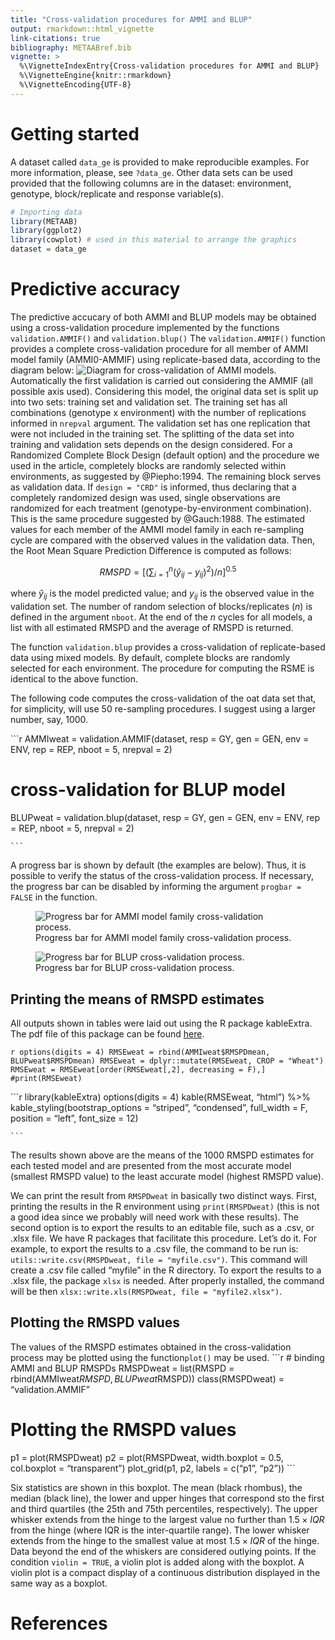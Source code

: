 ```yaml
---
title: "Cross-validation procedures for AMMI and BLUP"
output: rmarkdown::html_vignette
link-citations: true
bibliography: METAABref.bib 
vignette: >
  %\VignetteIndexEntry{Cross-validation procedures for AMMI and BLUP}
  %\VignetteEngine{knitr::rmarkdown}
  %\VignetteEncoding{UTF-8}
---
```



# Getting started
A dataset called `data_ge` is provided to make reproducible examples. For more information, please, see `?data_ge`. Other data sets can be used provided that the following columns are in the dataset: environment, genotype, block/replicate and response variable(s).

```r
# Importing data
library(METAAB)
library(ggplot2)
library(cowplot) # used in this material to arrange the graphics
dataset = data_ge
```


# Predictive accuracy 


The predictive accucary of both AMMI and BLUP models may be obtained using a cross-validation procedure implemented by the functions `validation.AMMIF()` and `validation.blup()` The `validation.AMMIF()` function provides a complete cross-validation procedure for all member of AMMI model family (AMMI0-AMMIF) using replicate-based data, according to the diagram below:
![Diagram for cross-validation of AMMI models.](validation.png)
Automatically the first validation is carried out considering the AMMIF (all possible axis used). Considering this model, the original data set is split up into two sets: training set and validation set. The training set has all combinations (genotype x environment) with the number of replications informed in `nrepval` argument. The validation set has one replication that were not included in the training set. The splitting of the data set into training and validation sets depends on the design considered. For a Randomized Complete Block Design (default option) and the procedure we used in the article, completely blocks are randomly selected within environments, as suggested by @Piepho:1994. The remaining block serves as validation data. If `design = "CRD"` is informed, thus declaring that a completely randomized design was used, single observations are randomized for each treatment (genotype-by-environment combination). This is the same procedure suggested by @Gauch:1988. The estimated values for each member of the AMMI model family in each re-sampling cycle are compared with the observed values in the validation data. Then, the Root Mean Square Prediction Difference is computed as follows:

$$
   RMSPD = 
   {\left[ {\left( {\sum\nolimits_{i = 1}^n {{{\left( {{{\hat y}_{ij}} - {y_{ij}}} \right)}^2}} } \right)/n} \right]^{0.5}}
$$

where $\widehat{y}_{ij}$ is the model predicted value; and $y_{ij}$ is the observed value in the validation set. The number of random selection of blocks/replicates (*n*) is defined in the argument `nboot`. At the end of the *n* cycles for all models, a list with all estimated RMSPD and the average of RMSPD is returned.


The function  `validation.blup` provides a cross-validation of replicate-based data using mixed models. By default, complete blocks are randomly selected for each environment. The procedure for computing the RSME is identical to the above function.

The following code computes the cross-validation of the oat data set that, for simplicity, will use 50 re-sampling procedures. I suggest using a larger number, say, 1000.

```r

AMMIweat = validation.AMMIF(dataset,
                            resp = GY,
                            gen = GEN,
                            env = ENV,
                            rep = REP,
                            nboot = 5,
                            nrepval = 2)

# cross-validation for BLUP model
BLUPweat = validation.blup(dataset,
                            resp = GY,
                            gen = GEN,
                            env = ENV,
                            rep = REP,
                            nboot = 5,
                            nrepval = 2)

    ```

A progress bar is shown by default (the examples are below). Thus, it is possible to verify the status of the cross-validation process. If necessary, the progress bar can be disabled by informing the argument `progbar = FALSE` in the function.

![Progress bar for AMMI model family cross-validation process.](printAMMI.png)

![Progress bar for BLUP cross-validation process.](printBLUP.png)

## Printing the means of RMSPD estimates

All outputs shown in tables were laid out using the R package kableExtra. The pdf file of this package can be found [here](https://haozhu233.github.io/kableExtra/awesome_table_in_pdf.pdf).

```r
options(digits = 4)
RMSEweat = rbind(AMMIweat$RMSPDmean, BLUPweat$RMSPDmean)
RMSEweat = dplyr::mutate(RMSEweat, CROP = "Wheat")
RMSEweat = RMSEweat[order(RMSEweat[,2], decreasing = F),]
#print(RMSEweat)
    ```

```r
library(kableExtra)
options(digits = 4)
kable(RMSEweat, "html") %>%
  kable_styling(bootstrap_options = "striped", "condensed",
                full_width = F, position = "left", font_size = 12)

    ```

The results shown above are the means of the 1000 RMSPD estimates for each tested model and are presented from the most accurate model (smallest RMSPD value) to the least accurate model (highest RMSPD value). 

We can print the result from `RMSPDweat` in basically two distinct ways. First, printing the results in the R environment using `print(RMSPDweat)` (this is not a good idea since we probably will need work with these results). The second option is to export the results to an editable file, such as a .csv, or .xlsx file. We have R packages that facilitate this procedure. Let's do it. For example, to export the results to a .csv file, the command to be run is: `utils::write.csv(RMSPDweat, file = "myfile.csv")`. This command will create a .csv file called "myfile" in the R directory. To export the results to a .xlsx file, the package `xlsx` is needed. After properly installed, the command will be then `xlsx::write.xls(RMSPDweat, file = "myfile2.xlsx")`.

## Plotting the RMSPD values

The values of the RMSPD estimates obtained in the cross-validation process may be plotted using the function`plot()` may be used. 
```r
# binding AMMI and BLUP RMSPDs
RMSPDweat = list(RMSPD = rbind(AMMIweat$RMSPD, 
                               BLUPweat$RMSPD))
class(RMSPDweat) = "validation.AMMIF"

# Plotting the RMSPD values
p1 = plot(RMSPDweat)
p2 = plot(RMSPDweat, width.boxplot = 0.5, col.boxplot = "transparent")
plot_grid(p1, p2, labels = c("p1", "p2"))
    ```

Six statistics are shown in this boxplot. The mean (black rhombus), the median (black line), the lower and upper hinges that correspond sto the first and third quartiles (the 25th and 75th percentiles, respectively). The upper whisker extends from the hinge to the largest value no further than $1.5\times{IQR}$ from the hinge (where IQR is the inter-quartile range). The lower whisker extends from the hinge to the smallest value at most $1.5\times{IQR}$ of the hinge. Data beyond the end of the whiskers are considered outlying points. If the condition `violin = TRUE`, a violin plot is added along with the boxplot. A violin plot is a compact display of a continuous distribution displayed in the same way as a boxplot.


# References

